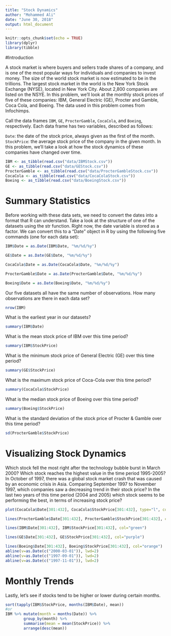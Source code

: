 ---
title: "Stock Dynamics"
author: "Mohammed Ali"
date: "June 30, 2018"
output: html_document
---

```{r setup, include=FALSE}
knitr::opts_chunk$set(echo = TRUE)
library(dplyr)
library(tibble)

```

#Introduction

A stock market is where buyers and sellers trade shares of a company, and is one of the most popular ways for individuals and companies to invest money. The size of the world stock market  is now estimated to be in the trillions. The largest stock market in the world is the New York Stock Exchange (NYSE), located in New York City. About 2,800 companies are listed on the NSYE. In this problem, we'll look at the monthly stock prices of five of these companies: IBM, General Electric (GE), Procter and Gamble, Coca Cola, and Boeing. The data used in this problem comes from Infochimps.

Call the data frames `IBM`, `GE`, `ProcterGamble`, `CocaCola`, and `Boeing`, respectively. Each data frame has two variables, described as follows:

`Date`: the date of the stock price, always given as the first of the month.
`StockPrice`: the average stock price of the company in the given month.
In this problem, we'll take a look at how the stock dynamics of these companies have changed over time.

```{r load_data}
IBM <- as_tibble(read.csv("data/IBMStock.csv"))
GE <- as_tibble(read.csv("data/GEStock.csv"))
ProcterGamble <- as_tibble(read.csv("data/ProcterGambleStock.csv"))
CocaCola <- as_tibble(read.csv("data/CocaColaStock.csv"))
Boeing <- as_tibble(read.csv("data/BoeingStock.csv"))
```

# Summary Statistics

Before working with these data sets, we need to convert the dates into a format that R can understand. Take a look at the structure of one of the datasets using the str function. Right now, the date variable is stored as a factor. We can convert this to a "Date" object in R by using the following five commands (one for each data set):

```{r}
IBM$Date = as.Date(IBM$Date, "%m/%d/%y")

GE$Date = as.Date(GE$Date, "%m/%d/%y")

CocaCola$Date = as.Date(CocaCola$Date, "%m/%d/%y")

ProcterGamble$Date = as.Date(ProcterGamble$Date, "%m/%d/%y")

Boeing$Date = as.Date(Boeing$Date, "%m/%d/%y")
```

Our five datasets all have the same number of observations. How many observations are there in each data set?
```{r}
nrow(IBM)
```
What is the earliest year in our datasets?

```{r}
summary(IBM$Date)
```

What is the mean stock price of IBM over this time period?
```{r}
summary(IBM$StockPrice)
```

What is the minimum stock price of General Electric (GE) over this time period?
```{r}
summary(GE$StockPrice)
```

What is the maximum stock price of Coca-Cola over this time period?
```{r}
summary(CocaCola$StockPrice)
```

What is the median stock price of Boeing over this time period?
```{r}
summary(Boeing$StockPrice)
```

What is the standard deviation of the stock price of Procter & Gamble over this time period?
```{r}
sd(ProcterGamble$StockPrice)
```

# Visualizing Stock Dynamics
Which stock fell the most right after the technology bubble burst in March 2000?
Which stock reaches the highest value in the time period 1995-2005?
In October of 1997, there was a global stock market crash that was caused by an economic crisis in Asia. Comparing September 1997 to November 1997, which companies saw a decreasing trend in their stock price?
In the last two years of this time period (2004 and 2005) which stock seems to be performing the best, in terms of increasing stock price?

```{r}
plot(CocaCola$Date[301:432], CocaCola$StockPrice[301:432], type="l", col="red", ylim=c(0,210))

lines(ProcterGamble$Date[301:432], ProcterGamble$StockPrice[301:432], col="blue")

lines(IBM$Date[301:432], IBM$StockPrice[301:432], col="green")

lines(GE$Date[301:432], GE$StockPrice[301:432], col="purple")

lines(Boeing$Date[301:432], Boeing$StockPrice[301:432], col="orange")
abline(v=as.Date(c("2000-03-01")), lwd=2)
abline(v=as.Date(c("1997-09-01")), lwd=2)
abline(v=as.Date(c("1997-11-01")), lwd=2)
```

# Monthly Trends
Lastly, let's see if stocks tend to be higher or lower during certain months.
```{r}
sort(tapply(IBM$StockPrice, months(IBM$Date), mean))
#or
IBM %>% mutate(month = months(Date)) %>% 
        group_by(month) %>% 
        summarise(mean = mean(StockPrice)) %>% 
        arrange(desc(mean))
```

